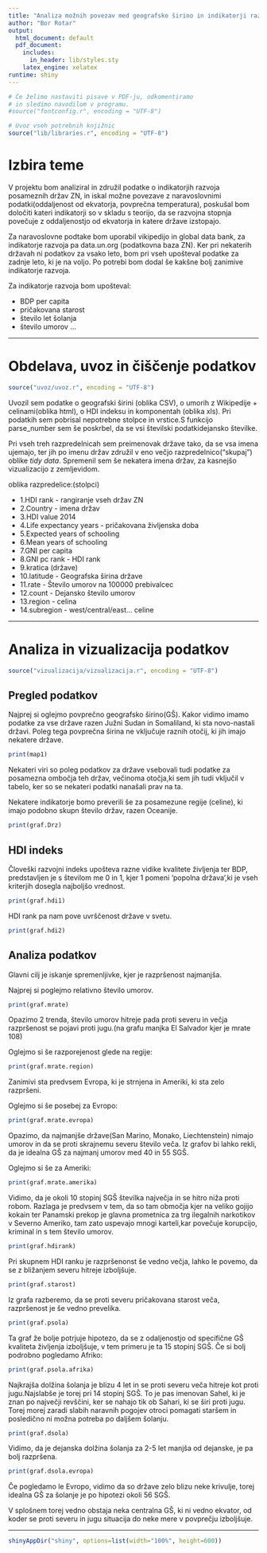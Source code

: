 ---
title: "Analiza možnih povezav med geografsko širino in indikatorji razvoja"
author: "Bor Rotar"
output:
  html_document: default
  pdf_document:
    includes:
      in_header: lib/styles.sty
    latex_engine: xelatex
runtime: shiny
---

```{r setup, echo=FALSE, results='hide', message=FALSE}
# Če želimo nastaviti pisave v PDF-ju, odkomentiramo
# in sledimo navodilom v programu.
#source("fontconfig.r", encoding = "UTF-8")

# Uvoz vseh potrebnih knjižnic
source("lib/libraries.r", encoding = "UTF-8")
```

# Izbira teme

V projektu bom analiziral in združil podatke o indikatorjih razvoja posameznih držav ZN, in iskal možne povezave z naravoslovnimi podatki(oddaljenost od ekvatorja, povprečna temperatura), poskušal bom določiti kateri indikatorji so v skladu s teorijo, da se razvojna stopnja povečuje z oddaljenostjo od ekvatorja in katere države izstopajo. 


Za naravoslovne podtake bom uporabil vikipedijo in global data bank, za indikatorje razvoja pa data.un.org (podatkovna baza ZN).
Ker pri nekaterih državah ni podatkov za vsako leto, bom pri vseh upošteval podatke za zadnje leto, ki je na voljo. Po potrebi bom dodal še kakšne bolj zanimive indikatorje razvoja.

Za indikatorje razvoja bom upošteval:

* BDP per capita
* pričakovana starost
* število let šolanja
* število umorov
 ...

***

# Obdelava, uvoz in čiščenje podatkov

```{r uvoz, echo=FALSE, message=FALSE}
source("uvoz/uvoz.r", encoding = "UTF-8")
```

Uvozil sem podatke o geografski širini (oblika CSV), o umorih z Wikipedije + celinami(oblika html), o HDI indeksu in komponentah (oblika xls). Pri podatkih sem pobrisal nepotrebne stolpce in vrstice.S funkcijo parse_number sem še poskrbel, da se vsi številski podatkidejansko številke.

Pri vseh treh razpredelnicah sem preimenovak države tako, da se vsa imena ujemajo, ter jih po imenu držav združil v eno večjo razpredelnico("skupaj") oblike *tidy data*. Spremenil sem še nekatera imena držav, za kasnejšo vizualizacijo z zemljevidom.

oblika razpredelice:(stolpci)

* 1.HDI rank - rangiranje vseh držav ZN
* 2.Country - imena držav
* 3.HDI value 2014
* 4.Life expectancy years - pričakovana življenska doba
* 5.Expected years of schooling
* 6.Mean years of schooling
* 7.GNI per capita
* 8.GNI pc rank - HDI rank
* 9.kratica (države)
* 10.latitude - Geografska širina države
* 11.rate - Število umorov na 100000 prebivalcec
* 12.count - Dejansko število umorov
* 13.region - celina
* 14.subregion - west/central/east... celine


***

# Analiza in vizualizacija podatkov

```{r vizualizacija, echo=FALSE, message=FALSE, warning=FALSE}
source("vizualizacija/vizualizacija.r", encoding = "UTF-8")
```

## Pregled podatkov

Najprej si oglejmo povprečno geografsko širino(GŠ). Kakor vidimo imamo podatke za vse države razen Južni Sudan in Somaliland, ki sta novo-nastali državi. Poleg tega povprečna širina ne vključuje raznih otočij, ki jih imajo nekatere države.

```{r map1, echo=FALSE, message=FALSE, warning=FALSE}
print(map1)
```

Nekateri viri so poleg podatkov za države vsebovali tudi podatke za posamezna ombočja teh držav, večinoma otočja,ki sem jih tudi vključil v tabelo, ker so se nekateri podatki nanašali prav na ta.

Nekatere indikatorje bomo preverili še za posamezune regije (celine), ki imajo podobno skupn število držav, razen Oceanije.

```{r graf.Drz, echo=FALSE, message=FALSE, warning=FALSE}
print(graf.Drz)
```



## HDI indeks

Človeški razvojni indeks upošteva razne vidike kvalitete življenja ter BDP, predstavljen je s številom me 0 in 1, kjer 1 pomeni 'popolna država',ki je vseh kriterjih dosegla najboljšo vrednost.

```{r graf.hdi1, echo=FALSE, message=FALSE, warning=FALSE}
print(graf.hdi1)
```

HDI rank pa nam pove uvrščenost države v svetu.

```{r graf.hdi2, echo=FALSE, message=FALSE, warning=FALSE}
print(graf.hdi2)
```

## Analiza podatkov

Glavni cilj je iskanje spremenljivke, kjer je razpršenost najmanjša.

Najprej si poglejmo relativno število umorov.

```{r graf.mrate, echo=FALSE, message=FALSE, warning=FALSE}
print(graf.mrate)
```

Opazimo 2 trenda, število umorov hitreje pada proti severu in večja razpršenost se pojavi proti jugu.(na grafu manjka El Salvador kjer je mrate 108)

Oglejmo si še razporejenost glede na regije:

```{r graf.mrate.region, echo=FALSE, message=FALSE, warning=FALSE}
print(graf.mrate.region)
```

Zanimivi sta predvsem Evropa, ki je strnjena in Ameriki, ki sta zelo razpršeni.

Oglejmo si še posebej za Evropo:

```{r graf.mrate.evropa, echo=FALSE, message=FALSE, warning=FALSE}
print(graf.mrate.evropa)
```

Opazimo, da najmanjše države(San Marino, Monako, Liechtenstein) nimajo umorov in da se proti skrajnemu severu število veča.
Iz grafov bi lahko rekli, da je idealna GŠ za najmanj umorov med 40 in 55 SGŠ.

Oglejmo si še za Ameriki:

```{r graf.mrate.amerika, echo=FALSE, message=FALSE, warning=FALSE}
print(graf.mrate.amerika)
```

Vidimo, da je okoli 10 stopinj SGŠ številka največja in se hitro niža proti robom. Razlaga je predvsem v tem, da so tam območja kjer na veliko gojijo kokain ter Panamski prekop je glavna prometnica za trg ilegalnih narkotikov v Severno Ameriko, tam zato uspevajo mnogi karteli,kar povečuje korupcijo, kriminal in s tem število umorov.


```{r graf.hdirank, echo=FALSE, message=FALSE, warning=FALSE}
print(graf.hdirank)
```

Pri skupnem HDI ranku je razpršenonst še vedno večja, lahko le povemo, da se z bližanjem severu hitreje izboljšuje.

```{r graf.starost, echo=FALSE, message=FALSE, warning=FALSE}
print(graf.starost)
```

Iz grafa razberemo, da se proti severu pričakovana starost veča, razpršenost je še vedno prevelika.


```{r graf.psola, echo=FALSE, message=FALSE, warning=FALSE}
print(graf.psola)
```

Ta graf že bolje potrjuje hipotezo, da se z odaljenostjo od specifične GŠ kvaliteta življenja izboljšuje, v tem primeru je ta 15 stopinj SGŠ.
Če si bolj podrobno pogledamo Afriko:

```{r graf.psola.afrika, echo=FALSE, message=FALSE, warning=FALSE}
print(graf.psola.afrika)
```

Najkrajša dolžina šolanja je blizu 4 let in se proti severu veča hitreje kot proti jugu.Najslabše je torej pri 14 stopinj SGŠ. To je pas imenovan Sahel, ki je znan po največji revščini, ker se nahajo tik ob Sahari, ki se širi proti jugu. Torej morej zaradi slabih naravnih pogojev otroci pomagati staršem in posledično ni možna potreba po daljšem šolanju.


```{r graf.dsola, echo=FALSE, message=FALSE, warning=FALSE}
print(graf.dsola)
```

Vidimo, da je dejanska dolžina šolanja za 2-5 let manjša od dejanske, je pa bolj razpršena.

```{r graf.dsola.evropa, echo=FALSE, message=FALSE, warning=FALSE}
print(graf.dsola.evropa)
```

Če pogledamo le Evropo, vidimo da so države zelo blizu neke krivulje, torej idealna GŠ za šolanje je po hipotezi okoli 56 SGŠ.

V splošnem torej vedno obstaja neka centralna GŠ, ki ni vedno ekvator, od koder se proti severu in jugu situacija do neke mere v povprečju izboljšuje. 


***



```{r shiny, echo = FALSE}
shinyAppDir("shiny", options=list(width="100%", height=600))
```
